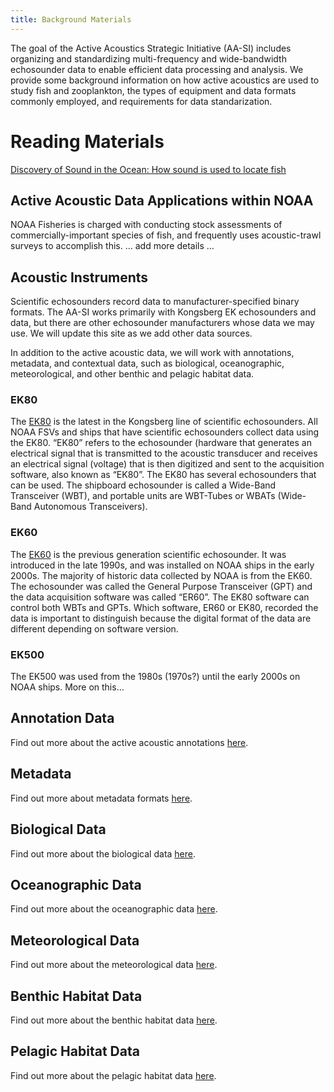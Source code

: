 ```yaml
---
title: Background Materials
---
```


The goal of the Active Acoustics Strategic Initiative (AA-SI) includes organizing and standardizing multi-frequency and wide-bandwidth echosounder data to enable efficient data processing and analysis. We provide some background information on how active acoustics are used to study fish and zooplankton, the types of equipment and data formats commonly employed, and requirements for data standarization.

# Reading Materials

[Discovery of Sound in the Ocean: How sound is used to locate fish](https://dosits.org/people-and-sound/fishing/how-is-sound-used-to-locate-fish/)

## Active Acoustic Data Applications within NOAA

NOAA Fisheries is charged with conducting stock assessments of commercially-important species of fish, and frequently uses acoustic-trawl surveys to accomplish this. ... add more details ...

## Acoustic Instruments

Scientific echosounders record data to manufacturer-specified binary formats. The AA-SI works primarily with Kongsberg EK echosounders and data, but there are other echosounder manufacturers whose data we may use. We will update this site as we add other data sources.

In addition to the active acoustic data, we will work with annotations, metadata, and contextual data, such as biological, oceanographic, meteorological, and other benthic and pelagic habitat data.

### EK80

The [EK80](https://www.kongsberg.com/discovery/ocean-science/ek-family/ek80/) is the latest in the Kongsberg line of scientific echosounders. All NOAA FSVs and ships that have scientific echosounders collect data using the EK80. "EK80" refers to the echosounder (hardware that generates an electrical signal that is transmitted to the acoustic transducer and receives an electrical signal (voltage) that is then digitized and sent to the acquisition software, also known as "EK80". The EK80 has several echosounders that can be used. The shipboard echosounder is called a Wide-Band Transceiver (WBT), and portable units are WBT-Tubes or WBATs (Wide-Band Autonomous Transceivers).

### EK60

The [EK60](https://www.kongsberg.com/discovery/products/discontinued/simrad-ek60/) is the previous generation scientific echosounder. It was introduced in the late 1990s, and was installed on NOAA ships in the early 2000s. The majority of historic data collected by NOAA is from the EK60. The echosounder was called the General Purpose Transceiver (GPT) and the data acquisition software was called "ER60". The EK80 software can control both WBTs and GPTs. Which software, ER60 or EK80, recorded the data is important to distinguish because the digital format of the data are different depending on software version.

### EK500

The EK500 was used from the 1980s (1970s?) until the early 2000s on NOAA ships. More on this...

## Annotation Data

Find out more about the active acoustic annotations [here]().

## Metadata

Find out more about metadata formats [here]().

## Biological Data

Find out more about the biological data [here]().

## Oceanographic Data

Find out more about the oceanographic data [here]().

## Meteorological Data

Find out more about the meteorological data [here]().

## Benthic Habitat Data

Find out more about the benthic habitat data [here]().

## Pelagic Habitat Data

Find out more about the pelagic habitat data [here]().
